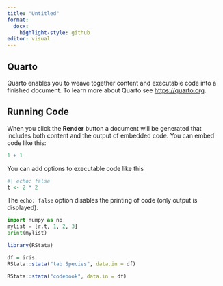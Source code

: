 ```yaml
---
title: "Untitled"
format:
  docx:
    highlight-style: github
editor: visual
---
```


## Quarto

Quarto enables you to weave together content and executable code into a finished document. To learn more about Quarto see <https://quarto.org>.

## Running Code

When you click the **Render** button a document will be generated that includes both content and the output of embedded code. You can embed code like this:

```r
1 + 1
```

You can add options to executable code like this

```r
#| echo: false
t <- 2 * 2
```

The `echo: false` option disables the printing of code (only output is displayed).

```python
import numpy as np
mylist = [r.t, 1, 2, 3]
print(mylist)
```

```r
library(RStata)
```

```r
df = iris
RStata::stata("tab Species", data.in = df)
```

```r
RStata::stata("codebook", data.in = df)
```

